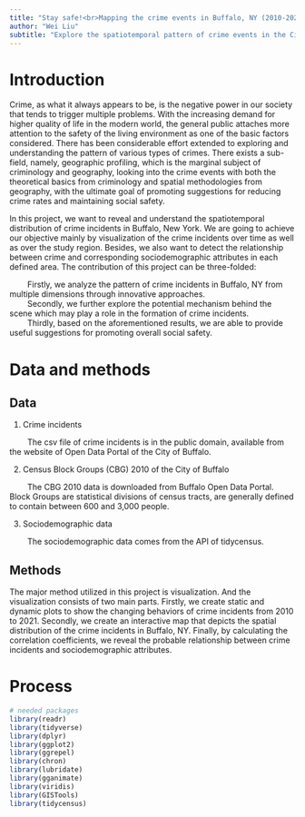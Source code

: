 ```yaml
---
title: "Stay safe!<br>Mapping the crime events in Buffalo, NY (2010-2021)"
author: "Wei Liu"
subtitle: "Explore the spatiotemporal pattern of crime events in the City of Buffalo, New York, USA"
---
```


# Introduction

Crime, as what it always appears to be, is the negative power in our society that tends to trigger multiple problems. With the increasing demand for higher quality of life in the modern world, the general public attaches more attention to the safety of the living environment as one of the basic factors considered. There has been considerable effort extended to exploring and understanding the pattern of various types of crimes. There exists a sub-field, namely, geographic profiling, which is the marginal subject of criminology and geography, looking into the crime events with both the theoretical basics from criminology and spatial methodologies from geography, with the ultimate goal of promoting suggestions for reducing crime rates and maintaining social safety.  
  
In this project, we want to reveal and understand the spatiotemporal distribution of crime incidents in Buffalo, New York. We are going to achieve our objective mainly by visualization of the crime incidents over time as well as over the study region. Besides, we also want to detect the relationship between crime and corresponding sociodemographic attributes in each defined area. The contribution of this project can be three-folded:  

&nbsp; &nbsp; &nbsp; &nbsp; Firstly, we analyze the pattern of crime incidents in Buffalo, NY from multiple dimensions through innovative approaches.<br>
&nbsp; &nbsp; &nbsp; &nbsp; Secondly, we further explore the potential mechanism behind the scene which may play a role in the formation of crime incidents.<br>
&nbsp; &nbsp; &nbsp; &nbsp; Thirdly, based on the aforementioned results, we are able to provide useful suggestions for promoting overall social safety.<br>


# Data and methods

## Data

1. Crime incidents

&nbsp; &nbsp; &nbsp; &nbsp; The csv file of crime incidents is in the public domain, available from the website of Open Data Portal of the City of Buffalo.

2. Census Block Groups (CBG) 2010 of the City of Buffalo

&nbsp; &nbsp; &nbsp; &nbsp; The CBG 2010 data is downloaded from Buffalo Open Data Portal. Block Groups are statistical divisions of census tracts, are generally defined to contain between 600 and 3,000 people.

3. Sociodemographic data

&nbsp; &nbsp; &nbsp; &nbsp; The sociodemographic data comes from the API of tidycensus.

## Methods

The major method utilized in this project is visualization. And the visualization consists of two main parts. Firstly, we create static and dynamic plots to show the changing behaviors of crime incidents from 2010 to 2021. Secondly, we create an interactive map that depicts the spatial distribution of the crime incidents in Buffalo, NY. Finally, by calculating the correlation coefficients, we reveal the probable relationship between crime incidents and sociodemographic attributes.

# Process

```r
# needed packages
library(readr)
library(tidyverse)
library(dplyr)
library(ggplot2)
library(ggrepel)
library(chron)
library(lubridate)
library(gganimate)
library(viridis)
library(GISTools)
library(tidycensus)
```

